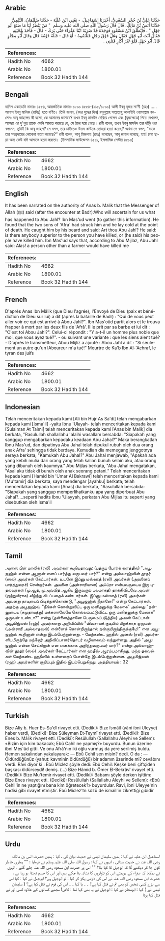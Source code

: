 ## Arabic


<div dir="rtl" lang="ar" style={{fontSize:'larger',backgroundColor:'#f8f9fa',padding:20}}>
حَدَّثَنَا عَلِيُّ بْنُ حُجْرٍ السَّعْدِيُّ، أَخْبَرَنَا إِسْمَاعِيلُ، - يَعْنِي ابْنَ عُلَيَّةَ - حَدَّثَنَا سُلَيْمَانُ، التَّيْمِيُّ حَدَّثَنَا أَنَسُ بْنُ مَالِكٍ، قَالَ قَالَ رَسُولُ اللَّهِ صلى الله عليه وسلم ‏ "‏ مَنْ يَنْظُرُ لَنَا مَا صَنَعَ أَبُو جَهْلٍ ‏"‏ ‏.‏ فَانْطَلَقَ ابْنُ مَسْعُودٍ فَوَجَدَهُ قَدْ ضَرَبَهُ ابْنَا عَفْرَاءَ حَتَّى بَرَكَ - قَالَ - فَأَخَذَ بِلِحْيَتِهِ فَقَالَ آنْتَ أَبُو جَهْلٍ فَقَالَ وَهَلْ فَوْقَ رَجُلٍ قَتَلْتُمُوهُ - أَوْ قَالَ - قَتَلَهُ قَوْمُهُ قَالَ وَقَالَ أَبُو مِجْلَزٍ قَالَ أَبُو جَهْلٍ فَلَوْ غَيْرُ أَكَّارٍ قَتَلَنِي ‏.‏
</div>
<div style={{backgroundColor:'#f8f9fa',padding:20, marginBottom: 10}}><table> <thead> <tr> <th>References:</th> <th></th> </tr> </thead> <tbody><tr><td>Hadith No</td><td>4662</td></tr><tr><td>Arabic No</td><td>1800.01</td></tr><tr><td>Reference</td><td>Book 32 Hadith 144</td></tr></tbody></table></div>

## Bengali


<div dir="ltr" lang="bn" style={{fontSize:'larger',backgroundColor:'#f8f9fa',padding:20}}>
হাদিস একাডেমি নাম্বারঃ ৪৫৫৪, আন্তর্জাতিক নাম্বারঃ ১৮০০ ৪৫৫৪-(১১৮/১৮০০) আলী ইবনু হুজর সা’দী (রহঃ) ..... আনাস ইবনু মালিক (রাযিঃ) হতে বর্ণিত। তিনি বলেন, (বদর যুদ্ধের দিন) রসূলুল্লাহ সাল্লাল্লাহু আলাইহি ওয়াসাল্লাম বললেনঃ আবূ জাহলের কী হলো, কে আমাদের জানাবে? তখন ইবনু মাসউদ বেরিয়ে গেলেন এবং (যুদ্ধক্ষেত্রে) গিয়ে দেখলেন, আফরা এর দু'পুত্র তাকে এমনি আঘাত করেছে যে, সে ঠাণ্ডা হয়ে গেছে। রাবী বলেন, তখন ইবনু মাসউদ তার দাঁড়ি ধরে বললেন, তুমিই কি আবূ জাহল? সে বলল, তার চাইতেও উত্তম কাউকে তোমরা হত্যা করেছ? অথবা সে বলল, "যাকে তার সম্প্রদায়ের লোকেরা হত্যা করেছে?” রাবী বলেন, আবূ মিজলায (রহঃ) বলেছেন, আবূ জাহল বলেছে, হায়! চাষা ছাড়া অন্য কেউ যদি আমাকে হত্যা করতো। (ইসলামিক ফাউন্ডেশন ৪৫১১, ইসলামিক সেন্টার ৪৫১৩)
</div>
<div style={{backgroundColor:'#f8f9fa',padding:20, marginBottom: 10}}><table> <thead> <tr> <th>References:</th> <th></th> </tr> </thead> <tbody><tr><td>Hadith No</td><td>4662</td></tr><tr><td>Arabic No</td><td>1800.01</td></tr><tr><td>Reference</td><td>Book 32 Hadith 144</td></tr></tbody></table></div>

## English


<div dir="ltr" lang="en" style={{fontSize:'larger',backgroundColor:'#f8f9fa',padding:20}}>
It has been narrated on the authority of Anas b. Malik that the Messenger of Allah (ﷺ) said (after the encounter at Badr):Who will ascertain for us what has happened to Abu Jahl? Ibn Mas'ud went (to gather this information). He found that the two sons of 'Afra' had struck him and he lay cold at the point of death. He caught him by his beard and said: Art thou Abu Jahl? He said: is there anybody superior to the person you have killed, or (he said) his people have killed him. Ibn Mas'ud says that, according to Abu Mijlaz, Abu Jahl said: Alas! a person other than a farmer would have killed me
</div>
<div style={{backgroundColor:'#f8f9fa',padding:20, marginBottom: 10}}><table> <thead> <tr> <th>References:</th> <th></th> </tr> </thead> <tbody><tr><td>Hadith No</td><td>4662</td></tr><tr><td>Arabic No</td><td>1800.01</td></tr><tr><td>Reference</td><td>Book 32 Hadith 144</td></tr></tbody></table></div>

## French


<div dir="ltr" lang="fr" style={{fontSize:'larger',backgroundColor:'#f8f9fa',padding:20}}>
D'après Anas Ibn Mâlik (que Dieu l'agrée), l'Envoyé de Dieu (paix et bénédiction de Dieu sur lui) a dit (après la bataille de Badr) : "Qui de vous peut aller voir ce qui est arrivé à Abou Jahl?". Ibn Mas'oûd partit alors et le trouva frapper à mort par les deux fils de 'Afrâ'. Il le prit par sa barbe et lui dit : "C'est toi Abou Jahl?". Celui-ci répondit : "Y a-t-il un homme plus noble que moi, que vous ayez tué?". - ou suivant une variante : que les siens aient tué? - D'après le transmetteur, Abou Mijliz a ajouté : Abou Jahl a dit : "Si seulement un autre qu'un lAboureur m'a tué!" Meurtre de Ka'b Ibn Al-'Achraf, le tyran des juifs
</div>
<div style={{backgroundColor:'#f8f9fa',padding:20, marginBottom: 10}}><table> <thead> <tr> <th>References:</th> <th></th> </tr> </thead> <tbody><tr><td>Hadith No</td><td>4662</td></tr><tr><td>Arabic No</td><td>1800.01</td></tr><tr><td>Reference</td><td>Book 32 Hadith 144</td></tr></tbody></table></div>

## Indonesian


<div dir="ltr" lang="id" style={{fontSize:'larger',backgroundColor:'#f8f9fa',padding:20}}>
Telah menceritakan kepada kami [Ali bin Hujr As Sa'di] telah mengabarkan kepada kami [Isma'il] -yaitu Ibnu 'Ulayah- telah menceritakan kepada kami [Sulaiman At Taimi] telah menceritakan kepada kami [Anas bin Malik] dia berkata, "Rasulullah shallallahu 'alaihi wasallam bersabda: "Siapakah yang sanggup mengabarkan kepadaku keadaan Abu Jahal?" Maka berangkatlah Ibnu Mas'ud, dan dipatinya Abu Jahal telah dipukul rubuh oleh dua orang anak Afra' sehingga tidak berdaya. Kemudian dia memegang jenggotnya seraya berkata, "Kamukah Abu Jahal?" Abu Jahal menjawab, "Apakah ada yang kebih mulia dari orang yang telah kalian bunuh selain aku, atau orang yang dibunuh oleh kaumnya." Abu Mijlas berkata, "Abu Jahal mengatakan, "Asal aku tidak di bunuh oleh anak seorang petani." Telah menceritakan kepada kami [Hamid bin 'Umar Al Bakrawi] telah menceritakan kepada kami [Mu'tamir] dia berkata; saya mendengar [ayahku] berkata; telah menceritakan kepada kami [Anas] dia berkata, "Rasulullah bersabda: "Siapakah yang sanggup memperlihatkanku apa yang diperbuat Abu Jahal?....seperti hadits Ibnu 'Ulayyah, perkatan Abu Mijlas itu seperti yang disebutkan oleh Isma'il
</div>
<div style={{backgroundColor:'#f8f9fa',padding:20, marginBottom: 10}}><table> <thead> <tr> <th>References:</th> <th></th> </tr> </thead> <tbody><tr><td>Hadith No</td><td>4662</td></tr><tr><td>Arabic No</td><td>1800.01</td></tr><tr><td>Reference</td><td>Book 32 Hadith 144</td></tr></tbody></table></div>

## Tamil


<div dir="ltr" lang="ta" style={{fontSize:'larger',backgroundColor:'#f8f9fa',padding:20}}>
அனஸ் பின் மாலிக் (ரலி) அவர்கள் கூறியதாவது: (பத்ருப் போர்க் களத்தில்) "அபூஜஹ்ல் என்ன ஆனான் எனப் பார்த்து வருபவர் யார்?" என்று அல்லாஹ்வின் தூதர் (ஸல்) அவர்கள் கேட்டார்கள். உடனே இப்னு மஸ்ஊத் (ரலி) அவர்கள் (அவனைப் பார்த்துவரச்) சென்றார்கள். அவனை (அன்சாரியான) அஃப்ரா என்பவருடைய இரு புதல்வர்கள் (முஆத், முஅவ்வித் ஆகிய இருவரும் பலமாகத்) தாக்கிவிடவே அவன் (குற்றுயிராக) வீழ்ந்து கிடப்பதைக் கண்டார்கள். இப்னு மஸ்ஊத் (ரலி) அவர்கள் அவனது தாடியைப் பிடித்துக்கொண்டு, "அபூஜஹ்ல் நீதானே!" என்று கேட்டார்கள். அதற்கு அபூஜஹ்ல், "நீங்கள் கொன்றுவிட்ட ஒரு மனிதனுக்கு மேலாக” அல்லது "தன்னுடைய (சமுதாயத்து) மக்களாலேயே கொல்லப்பட்டுவிட்ட ஒரு மனிதனுக்கு மேலாக” ஒருவன் உண்டா?" என்று (தன்னைத்தானே பெருமைப்படுத்திய) அவன் கேட்டான். அபூமிஜ்லஸ் (ரஹ்) அவர்களது அறிவிப்பில் "விவசாயக் குடியில் பிறக்காத ஒருவன் (அன்சாரி அல்லாதவன்) என்னைக் கொன்றிருந்தால் நன்றாயிருந்திருக்குமே!" என அபூஜஹ்ல் கூறினான் என்று இடம்பெற்றுள்ளது. - மேற்கண்ட ஹதீஸ் அனஸ் (ரலி) அவர்களிடமிருந்தே மற்றோர் அறிவிப்பாளர்தொடர் வழியாகவும் வந்துள்ளது. அதில் "அபூஜஹ்ல் என்ன செய்கிறான் என எனக்காக அறிந்துவருபவர் யார்?" என்று அல்லாஹ்வின் தூதர் (ஸல்) அவர்கள் கேட்டார்கள் என ஹதீஸ் ஆரம்பமாகிறது. மற்ற தகவல்கள் மேற்கண்ட ஹதீஸில் உள்ளதைப் போன்றே இடம்பெற்றுள்ளன. அபூமிஜ்லஸ் (ரஹ்) அவர்களின் குறிப்பும் இதில் இடம்பெறுகிறது. அத்தியாயம் : 32
</div>
<div style={{backgroundColor:'#f8f9fa',padding:20, marginBottom: 10}}><table> <thead> <tr> <th>References:</th> <th></th> </tr> </thead> <tbody><tr><td>Hadith No</td><td>4662</td></tr><tr><td>Arabic No</td><td>1800.01</td></tr><tr><td>Reference</td><td>Book 32 Hadith 144</td></tr></tbody></table></div>

## Turkish


<div dir="ltr" lang="tr" style={{fontSize:'larger',backgroundColor:'#f8f9fa',padding:20}}>
Bize Aliy b. Hucr Es-Sa'dî rivayet etîi. (Dediki): Bize îsmâîl (yâni ibni Uleyye) haber verdi, (Dediki): Bize Süleyman Et-Teymî rivayet etti. (Dediki): Bize Enes b. Mâlik rivayet etti. (Dediki): Resûlullah (SallalIahu Aleyhi ve Sellem): «Bizim için kim bakacak; Ebû Cahil ne yapmış?» buyurdu. Bunun üzerine ibni Mes'ûd gitti. Ve onu Afrâ'nın iki oğlu vurmuş da yere serilmiş buldu. Hemen sakalından yakalayarak: — Ebû Cehil sen misin? dedi. O da : — Öldürdüğünüz (yahut: kavminin öldürdüğü) bir adamın üzerinde mi? cevâbını verdi. Râvi diyor ki : Ebû Miclez şöyle dedi: Ebû Cehil: Keşke beni çiftçiden başkası öldürseydi! demiş. (…) Bize Hâmid b. Ömer EI-Bekrâvî rivayet etti. (Dediki): Bize Mu'temir rivayet etti. (Dediki): Babamı şöyle derken işittim: Bize Enes rivayet etti. (Dediki): Resûlullah (SallalIahu Aleyhi ve Sellem): «Ebû Cehil'in ne yaptığını bana kim öğretecek?» buyurdular. Ravi, ibni Uleyye'nin hadîsi gibi rivayet etmiştir. Ebû Miclez'tn sözü de ismail'in zikrettiği gibidir
</div>
<div style={{backgroundColor:'#f8f9fa',padding:20, marginBottom: 10}}><table> <thead> <tr> <th>References:</th> <th></th> </tr> </thead> <tbody><tr><td>Hadith No</td><td>4662</td></tr><tr><td>Arabic No</td><td>1800.01</td></tr><tr><td>Reference</td><td>Book 32 Hadith 144</td></tr></tbody></table></div>

## Urdu


<div dir="rtl" lang="ur" style={{fontSize:'larger',backgroundColor:'#f8f9fa',padding:20}}>
اسماعیل ابن علیہ نے کہا : ہمیں سلیمان تیمی نے حدیث بیان کی ، کہا : ہمیں حضرت انس بن مالک رضی اللہ عنہ نے حدیث سنائی ، انہوں نے کہا : رسول اللہ صلی اللہ علیہ وسلم نے فرمایا : "" ہماری خاطر کون جا کر دیکھے گا کہ ابوجہل کا کیا بنا؟ "" اس پر حضرت ابن مسعود رضی اللہ عنہ چلے گئے ، انہوں نے دیکھا کہ عفراء کے دوبیٹے اس کو تلواروں کا نشانہ بنا چکے ہیں اور اس کا جسم ٹھنڈا ہو رہا ہے ، حضرت ابن مسعود رضی اللہ عنہ نے اس کی داڑھی پکڑ کر کہا : تو ابوجہل ہے؟ ابوجہل نے کہا : کیا اس سے بڑے کسی شخص کو بھی تم نے قتل کیا ہے؟ ۔ ۔ یا کہا ۔ ۔ اس کی قوم نے قتل کیا ہے؟ ( سلیمان تیمی نے ) کہا : ابومجلز نے کہا : ابوجہل نے یہ بھی کہا تھا : کاش! مجھے کسانوں کے علاوہ کسی اور نے قتل کیا ہوتا
</div>
<div style={{backgroundColor:'#f8f9fa',padding:20, marginBottom: 10}}><table> <thead> <tr> <th>References:</th> <th></th> </tr> </thead> <tbody><tr><td>Hadith No</td><td>4662</td></tr><tr><td>Arabic No</td><td>1800.01</td></tr><tr><td>Reference</td><td>Book 32 Hadith 144</td></tr></tbody></table></div>